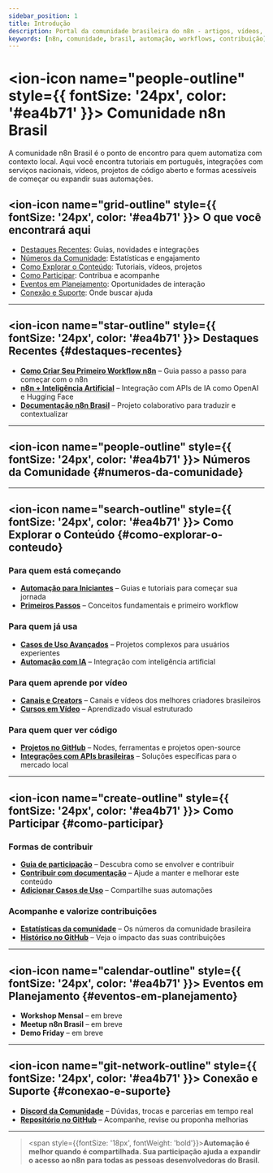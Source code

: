 ---
sidebar_position: 1
title: Introdução
description: Portal da comunidade brasileira do n8n - artigos, vídeos, projetos e muito mais
keywords: [n8n, comunidade, brasil, automação, workflows, contribuição]
---


# <ion-icon name="people-outline" style={{ fontSize: '24px', color: '#ea4b71' }}></ion-icon> Comunidade n8n Brasil

A comunidade n8n Brasil é o ponto de encontro para quem automatiza com contexto local. Aqui você encontra tutoriais em português, integrações com serviços nacionais, vídeos, projetos de código aberto e formas acessíveis de começar ou expandir suas automações.

## <ion-icon name="grid-outline" style={{ fontSize: '24px', color: '#ea4b71' }}></ion-icon> O que você encontrará aqui

- [Destaques Recentes](#destaques-recentes): Guias, novidades e integrações
- [Números da Comunidade](#numeros-da-comunidade): Estatísticas e engajamento
- [Como Explorar o Conteúdo](#como-explorar-o-conteudo): Tutoriais, vídeos, projetos
- [Como Participar](#como-participar): Contribua e acompanhe
- [Eventos em Planejamento](#eventos-em-planejamento): Oportunidades de interação
- [Conexão e Suporte](#conexao-e-suporte): Onde buscar ajuda

---

## <ion-icon name="star-outline" style={{ fontSize: '24px', color: '#ea4b71' }}></ion-icon> Destaques Recentes {#destaques-recentes}

- **[Como Criar Seu Primeiro Workflow n8n](../primeiros-passos/primeiro-workflow)** – Guia passo a passo para começar com o n8n
- **[n8n + Inteligência Artificial](../advanced-ai/tutorial-ai)** – Integração com APIs de IA como OpenAI e Hugging Face
- **[Documentação n8n Brasil](https://github.com/tatyquebralayout/n8n-Doc-pt-BR)** – Projeto colaborativo para traduzir e contextualizar

---

## <ion-icon name="people-outline" style={{ fontSize: '24px', color: '#ea4b71' }}></ion-icon> Números da Comunidade {#numeros-da-comunidade}

<CommunityStats loading={true} />

---

## <ion-icon name="search-outline" style={{ fontSize: '24px', color: '#ea4b71' }}></ion-icon> Como Explorar o Conteúdo {#como-explorar-o-conteudo}

### Para quem está começando
- **[Automação para Iniciantes](./automacao-iniciantes)** – Guias e tutoriais para começar sua jornada
- **[Primeiros Passos](../primeiros-passos/conceitos-fundamentais)** – Conceitos fundamentais e primeiro workflow

### Para quem já usa
- **[Casos de Uso Avançados](./casos-uso-avancados)** – Projetos complexos para usuários experientes
- **[Automação com IA](../advanced-ai)** – Integração com inteligência artificial

### Para quem aprende por vídeo
- **[Canais e Creators](./videos)** – Canais e vídeos dos melhores criadores brasileiros
- **[Cursos em Vídeo](../cursos/cursos-em-video/curso-iniciante)** – Aprendizado visual estruturado

### Para quem quer ver código
- **[Projetos no GitHub](./github)** – Nodes, ferramentas e projetos open-source
- **[Integrações com APIs brasileiras](../integracoes-br)** – Soluções específicas para o mercado local

---

## <ion-icon name="create-outline" style={{ fontSize: '24px', color: '#ea4b71' }}></ion-icon> Como Participar {#como-participar}

### Formas de contribuir
- **[Guia de participação](./como-participar)** – Descubra como se envolver e contribuir
- **[Contribuir com documentação](../contribuir)** – Ajude a manter e melhorar este conteúdo
- **[Adicionar Casos de Uso](../contribuir/n8n-oficial/adicionar-casos-uso)** – Compartilhe suas automações

### Acompanhe e valorize contribuições
- **[Estatísticas da comunidade](./estatisticas.mdx)** – Os números da comunidade brasileira
- **[Histórico no GitHub](./github.mdx)** – Veja o impacto das suas contribuições

---

## <ion-icon name="calendar-outline" style={{ fontSize: '24px', color: '#ea4b71' }}></ion-icon> Eventos em Planejamento {#eventos-em-planejamento}

- **Workshop Mensal** – em breve
- **Meetup n8n Brasil** – em breve
- **Demo Friday** – em breve

---

## <ion-icon name="git-network-outline" style={{ fontSize: '24px', color: '#ea4b71' }}></ion-icon> Conexão e Suporte {#conexao-e-suporte}

- **[Discord da Comunidade](https://discord.gg/n8nbrasil)** – Dúvidas, trocas e parcerias em tempo real
- **[Repositório no GitHub](https://github.com/tatyquebralayout/n8n-Doc-pt-BR)** – Acompanhe, revise ou proponha melhorias

---

> <span style={{fontSize: '18px', fontWeight: 'bold'}}>**Automação é melhor quando é compartilhada. Sua participação ajuda a expandir o acesso ao n8n para todas as pessoas desenvolvedoras do Brasil.**</span> 
